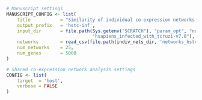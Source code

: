 ```r
# Manuscript settings
MANUSCRIPT_CONFIG <- list(
    title           = "Similarity of individual co-expression networks: HsTc",
    output_prefix   = 'hstc-inf',
    input_dir       = file.path(Sys.getenv("SCRATCH"), "param_opt", "normal", 
                                "hsapiens_infected_with_tcruzi-v7.0"),
    networks        = read_csv(file.path(indiv_nets_dir, 'networks_hstc.csv')),
    num_networks    = 25,
    num_genes       = 5000 
)

# Shared co-expression network analysis settings
CONFIG <- list(
    target  = 'host',
    verbose = FALSE               
)
```
